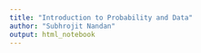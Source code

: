 ```yaml
---
title: "Introduction to Probability and Data"
author: "Subhrojit Nandan"
output: html_notebook
---
```

